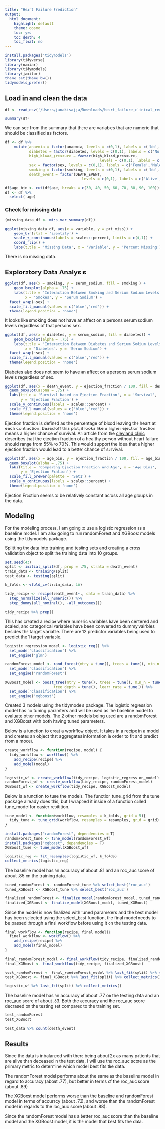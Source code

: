 ```yaml
---
title: "Heart Failure Prediction"
output:
  html_document: 
    highlight: default
    theme: cosmo
    toc: yes
    toc_depth: 4
    toc_float: no
---
```



```r
install.packages('tidymodels')
library(tidyverse)
library(naniar)
library(tidymodels)
library(janitor)
theme_set(theme_bw())
tidymodels_prefer()
```

## Load in and clean the data
```r
df <- read_csv('/Users/janakisajja/Downloads/heart_failure_clinical_records_dataset.csv')
```

```r
summary(df)
```

We can see from the summary that there are variables that are numeric that should be classified as factors. 

```r
df <- df %>% 
    mutate(anaemia = factor(anaemia, levels = c(0,1), labels = c('No','Yes')),
           diabetes = factor(diabetes, levels = c(0,1), labels = c('No','Yes')),
           high_blood_pressure = factor(high_blood_pressure, 
                                           levels = c(0,1), labels = c('No','Yes')),
           sex = factor(sex, levels = c(0,1), labels = c('Female','Male')),
           smoking = factor(smoking, levels = c(0,1), labels = c('No','Yes')),
           death_event = factor(DEATH_EVENT,
                                   levels = c(0,1), labels = c('Alive','Deceased')))
```

```r
df$age_bin <- cut(df$age, breaks = c(30, 40, 50, 60, 70, 80, 90, 100))
df <- df %>% 
  select(-age)
```

### Check for missing data

```r
(missing_data_df <- miss_var_summary(df))
```

```r
ggplot(missing_data_df, aes(x = variable, y = pct_miss)) +
    geom_bar(stat = 'identity') +
    scale_y_continuous(labels = scales::percent, limits = c(0,1)) +
    coord_flip() +
    labs(title = 'Missing Data', x = 'Variable', y = 'Percent Missing')
```

There is no missing data.

## Exploratory Data Analysis

```r
ggplot(df, aes(x = smoking, y = serum_sodium, fill = smoking)) +
    geom_boxplot(alpha = .75) +
    labs(title = 'Interaction Between Smoking and Serium Sodium Levels', 
         x = 'Smokes', y = 'Serum Sodium') +
  facet_wrap(~sex) +
  scale_fill_manual(values = c('blue','red')) + 
  theme(legend.position = 'none')
```

It looks like smoking does not have an affect on a persons serum sodium levels regardless of that persons sex.

```r
ggplot(df, aes(x = diabetes, y = serum_sodium, fill = diabetes)) +
    geom_boxplot(alpha = .75) +
    labs(title = 'Interaction Between Diabetes and Serium Sodium Levels', 
         x = 'Diabetes', y = 'Serum Sodium') +
  facet_wrap(~sex) +
  scale_fill_manual(values = c('blue','red')) +
  theme(legend.position = 'none')
```

Diabetes also does not seem to have an affect on a persons serum sodium levels regardless of sex.

```r
ggplot(df, aes(x = death_event, y = ejection_fraction / 100, fill = death_event)) +
  geom_boxplot(alpha = .75) +
  labs(title = 'Survival based on Ejection Fraction', x = 'Survival', 
       y = 'Ejection Fraction') +
  scale_y_continuous(labels = scales::percent) +
  scale_fill_manual(values = c('blue','red')) +
  theme(legend.position = 'none')
```

Ejection fraction is defined as the percentage of blood leaving the heart at each contraction. Based off this plot, it looks like a higher ejection fraction means a higher chance of survival. An article from the [clevland clinic](https://my.clevelandclinic.org/health/articles/16950-ejection-fraction#:~:text=A%20normal%20left%20ventricular%20ejection,how%20well%20your%20treatment%20works.) describes that the ejection fraction of a healthy person without heart failure should range from 55% to 70%. This would support the idea that a higher ejection fraction would lead to a better chance of survival.


```r
ggplot(df, aes(x = age_bin, y = ejection_fraction / 100, fill = age_bin)) +
  geom_boxplot(alpha = .75) +
  labs(title = 'Comparing Ejection Fraction and Age', x = 'Age Bins', 
       y = 'Ejection Fration') +
  scale_fill_brewer(palette = 'Set1') +
  scale_y_continuous(labels = scales::percent) +
  theme(legend.position = 'none')
```

Ejection Fraction seems to be relatively constant across all age groups in the data. 

## Modeling

For the modeling process, I am going to use a logistic regression as a baseline model. I am also going to run randomForest and XGBoost models using the tidymodels package. 

Splitting the data into training and testing sets and creating a cross validation object to split the training data into 10 groups.

```r
set.seed(42)
split <- initial_split(df, prop = .75, strata = death_event)
train_data <- training(split)
test_data <- testing(split)

k_folds <- vfold_cv(train_data, 10)
```

```r
tidy_recipe <- recipe(death_event~., data = train_data) %>% 
  step_normalize(all_numeric()) %>% 
  step_dummy(all_nominal(), -all_outcomes())

tidy_recipe %>% prep()
```

This has created a recipe where numeric variables have been centered and scaled, and categorical variables have been converted to dummy vairbles besides the target variable. There are 12 predictor variables being used to predict the 1 target variable.

```r
logistic_regression_model <- logistic_reg() %>% 
  set_mode('classification') %>% 
  set_engine('glm')

randomForest_model <- rand_forest(mtry = tune(), trees = tune(), min_n = tune()) %>% 
  set_mode('classification') %>% 
  set_engine('randomForest')

XGBoost_model <- boost_tree(mtry = tune(), trees = tune(), min_n = tune(), 
                      tree_depth = tune(), learn_rate = tune()) %>% 
  set_mode('classification') %>% 
  set_engine('xgboost')
```

Created 3 models using the tidymodels package. The logistic regression model has no tuning paramters and will be used as the baseline model to evaluate other models. The 2 other models being used are a randomForest and XGBoost with both having tuned parameters.

Below is a function to creat a workflow object. It takes in a recipe in a model and creates an object that aggregates information in order to fit and predict from a model.

```r
create_workflow <- function(recipe, model) {
  tidy_workflow <- workflow() %>% 
    add_recipe(recipe) %>% 
    add_model(model)
}
```

```r
logistic_wf <- create_workflow(tidy_recipe, logistic_regression_model)
randomForest_wf <- create_workflow(tidy_recipe, randomForest_model)
XGBoost_wf <- create_workflow(tidy_recipe, XGBoost_model)
```

Below is a function to tune the models. The function tune_grid from the tune package already does this, but I wrapped it inside of a function called tune_model for easier repitition.

```r
tune_model <- function(workflow, resamples = k_folds, grid = 5){
  tidy_tune <- tune_grid(workflow, resamples = resamples, grid = grid)
}
```

```r
install.packages("randomForest", dependencies = T)
randomForest_tune <- tune_model(randomForest_wf)
install.packages("xgboost", dependencies = T)
XGBoost_tune <- tune_model(XGBoost_wf)
```

```r
logistic_reg <- fit_resamples(logistic_wf, k_folds)
collect_metrics(logistic_reg)
```

The baseline model has an accuracy of about .81 and an roc_auc score of about .85 on the training data. 

```r
tuned_randomForest <- randomForest_tune %>% select_best('roc_auc')
tuned_XGBoost <- XGBoost_tune %>% select_best('roc_auc')
```

```r
finalized_randomForest <- finalize_model(randomForest_model, tuned_randomForest)
finalized_XGBoost <- finalize_model(XGBoost_model, tuned_XGBoost)
```

Since the model is now finalized with tuned parameters and the best model has been selected using the select_best function, the final model needs to be passed through a final workflow before using it on the testing data.

```r
final_workflow <- function(recipe, final_model){
  final_workflow <- workflow() %>% 
    add_recipe(recipe) %>% 
    add_model(final_model)
}
```

```r
final_randomForest_model <- final_workflow(tidy_recipe, finalized_randomForest)
final_XGBoost <- final_workflow(tidy_recipe, finalized_XGBoost)
```

```r
test_randomForest <- final_randomForest_model %>% last_fit(split) %>% collect_metrics()
test_XGBoost <- final_XGBoost %>% last_fit(split) %>% collect_metrics()
```

```r
logistic_wf %>% last_fit(split) %>% collect_metrics()
```

The baseline model has an accuracy of about .77 on the testing data and an roc_auc score of about .83. Both the accuracy and the roc_auc score decrased on the testing set compared to the training set.

```r
test_randomForest
test_XGBoost
```

```r
test_data %>% count(death_event)
```

## Results
Since the data is inbalanced with there being about 2x as many patients that are alive than deceased in the test data, I will use the roc_auc score as the primary metric to determine which model best fits the data.

The randomForest model performs about the same as the baseline model in regard to accuracy (about .77), but better in terms of the roc_auc score (about .89).

The XGBoost model performs worse than the baseline and randomForest model in terms of accuracy (about .73), and worse than the randomForest model in regards to the roc_auc score (about .88).

Since the randomForest model has a better roc_auc score than the baseline model and the XGBoost model, it is the model that best fits the data.